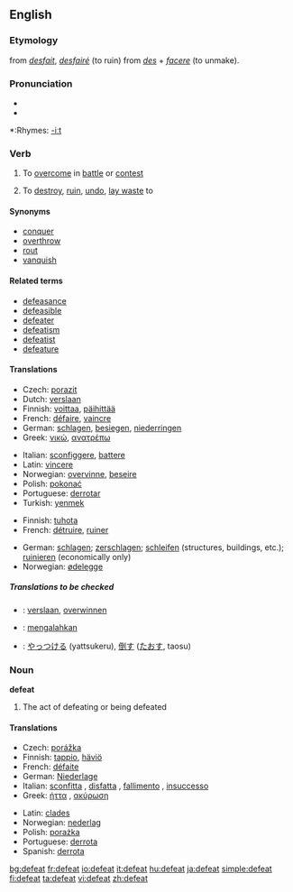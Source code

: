 ==English==

===Etymology===
from {{OF.}} ''[[desfait]]'', ''[[desfairé]]'' (to ruin) from {{L.}} ''[[des]]'' + ''[[facere]]'' (to unmake).

===Pronunciation===
*{{IPA|/dɪ'fiːt/}}
*{{audio|en-us-defeat.ogg|Audio (US)}}

*:Rhymes: [[Rhymes:English:-iːt|-iːt]]

===Verb===
{{en-verb}}

# {{transitive}} To [[overcome]] in [[battle]] or [[contest]]
# {{transitive}} To [[destroy]], [[ruin]], [[undo]], [[lay waste]] to

====Synonyms====
*[[conquer]]
*[[overthrow]]
*[[rout]]
*[[vanquish]]

====Related terms====
*[[defeasance]]
*[[defeasible]]
*[[defeater]]
*[[defeatism]]
*[[defeatist]]
*[[defeature]]

====Translations====
{{trans-top|to overcome in battle or contest}}
*Czech: [[porazit]]
*Dutch: [[verslaan]]
*Finnish: [[voittaa]], [[päihittää]]
*French: [[défaire]], [[vaincre]]
*German: [[schlagen]], [[besiegen]], [[niederringen]]
*Greek: [[νικώ]], [[ανατρέπω]]
{{trans-mid}}
*Italian: [[sconfiggere]], [[battere]]
*Latin: [[vincere]]
*Norwegian: [[overvinne]], [[beseire]]
*Polish: [[pokonać]]
*Portuguese: [[derrotar]]
*Turkish: [[yenmek]]
{{trans-bottom}}

{{trans-top|to destroy}}
*Finnish: [[tuhota]]
*French: [[détruire]], [[ruiner]]
{{trans-mid}}
*German: [[schlagen]]; [[zerschlagen]]; [[schleifen]] (structures, buildings, etc.); [[ruinieren]] (economically only)
*Norwegian: [[ødelegge]]
{{trans-bottom}}

=====Translations to be checked=====
{{checktrans}}

*{{ttbc|Dutch}}: [[verslaan]], [[overwinnen]]
*{{ttbc|Indonesian}}: [[mengalahkan]]
*{{ttbc|Japanese}}: [[やっつける]] (yattsukeru), [[倒す]] ([[たおす]], taosu)

===Noun===
'''defeat'''

# The act of defeating or being defeated

====Translations====
{{top}}
*Czech: [[porážka]] {{f}}
*Finnish: [[tappio]], [[häviö]]
*French: [[défaite]] {{f}}
*German: [[Niederlage]] {{f}}
*Italian: [[sconfitta]] {{f}}, [[disfatta]] {{f}}, [[fallimento]] {{m}}, [[insuccesso]] {{m}}
*Greek: [[ήττα]] {{f}}, [[ακύρωση]] {{f}}
{{mid}}
*Latin: [[clades]] {{f}}
*Norwegian: [[nederlag]]
*Polish: [[porażka]] {{f}}
*Portuguese: [[derrota]] {{f}}
*Spanish: [[derrota]] {{f}}
{{bottom}}

[[bg:defeat]]
[[fr:defeat]]
[[io:defeat]]
[[it:defeat]]
[[hu:defeat]]
[[ja:defeat]]
[[simple:defeat]]
[[fi:defeat]]
[[ta:defeat]]
[[vi:defeat]]
[[zh:defeat]]
